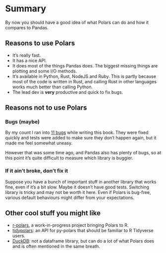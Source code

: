 # Summary {.unnumbered}

By now you should have a good idea of what Polars can do and how it compares to Pandas.

## Reasons to use Polars

- It's really fast.
- It has a nice API.
- It does most of the things Pandas does. The biggest missing things are plotting and some I/O methods.
- It's available in Python, Rust, NodeJS and Ruby. This is partly because most of the code is written in Rust, and calling Rust in other languages works much better than calling Python.
- The lead dev is **very** productive and quick to fix bugs.

## Reasons not to use Polars

### Bugs (maybe)

By my count I ran into [11 bugs](https://github.com/pola-rs/polars/issues?q=is%3Aissue+author%3Akevinheavey) while writing this book. They were fixed quickly and tests were added to make sure they don't happen again, but it made me feel somewhat uneasy.

However that was some time ago, and Pandas also has plenty of bugs, so at this point it's quite difficult
to measure which library is buggier.


### If it ain't broke, don't fix it

Suppose you have a bunch of important stuff in another library that works fine, even if it's a bit slow. Maybe it doesn't have good tests. Switching library is tricky and may not be worth it here. Even if Polars is bug-free, various default behaviours might differ from your expectations.

## Other cool stuff you might like

- [r-polars](https://github.com/pola-rs/r-polars), a work-in-progress project bringing Polars to R.
- [tidypolars](https://github.com/markfairbanks/tidypolars): an API for py-polars that should be familiar to R Tidyverse users.
- [DuckDB](https://duckdb.org/): not a dataframe library, but can do a lot of what Polars does and is often mentioned in the same breath.
